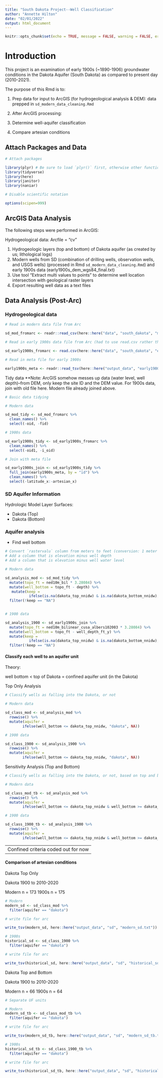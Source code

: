 ```yaml
---
title: "South Dakota Project--Well Classification"
author: "Annette Hilton"
date: "02/01/2022"
output: html_document
---
```


```r
knitr::opts_chunk$set(echo = TRUE, message = FALSE, warning = FALSE, error = FALSE)
```

# Introduction

This project is an examination of early 1900s (~1890-1906) groundwater conditions in the Dakota Aquifer (South Dakota) as compared to present day (2010-2021).

The purpose of this Rmd is to: 

1) Prep data for input to ArcGIS (for hydrogeological analysis & DEM): data prepped in `sd_modern_data_cleaning.Rmd` 
2) After ArcGIS processing: 

1) Determine well-aquifer classification 
2) Compare artesian conditions 
  

## Attach Packages and Data 

```r
# Attach packages 

library(plyr) # Be sure to load `plyr()` first, otherwise other functions in tidyverse break! 
library(tidyverse)
library(here)
library(janitor)
library(naniar)

# Disable scientific notation 

options(scipen=999)
```

## ArcGIS Data Analysis 

The following steps were performed in ArcGIS: 

Hydrogeological data: 
Arcfile = "cv" 

1. Hydrogeologic layers (top and bottom) of Dakota aquifer (as created by us; lithological logs) 
2. Modern wells from SD (combination of drilling wells, observation wells, and USGS wells) (processed in Rmd `sd_modern_data_cleaning.Rmd`) and early 1900s data (early1900s_dem_wgs84_final.txt)
3. Use tool "Extract multi values to points" to determine well location intersection with geological raster layers
4. Export resulting well data as a text files

## Data Analysis (Post-Arc)

### Hydrogeological data 

```r
# Read in modern data file from Arc 

sd_mod_fromarc <- readr::read_csv(here::here("data", "south_dakota", "modern_dakota.txt"))

# Read in early 1900s data file from Arc (had to use read.csv rather than read_csv because default number of rows to check? Returned NAs rather than values) 

sd_early1900s_fromarc <- read.csv(here::here("data", "south_dakota", "early1900s_dakota_5.csv"))

# Read in meta file for early 1900s 

early1900s_meta <- readr::read_tsv(here::here("output_data", "early1900s_arc.txt"))

```

Tidy data 
**Note: ArcGIS somehow messes up data (water level, well depth)--from DEM, only keep the site ID and the DEM value. For 1900s data, join with old file here. 
Modern file already joined above. 

```r
# Basic data tidying 

# Modern data

sd_mod_tidy <- sd_mod_fromarc %>% 
  clean_names() %>%  
  select(-oid, -fid)

# 1900s data 

sd_early1900s_tidy <- sd_early1900s_fromarc %>% 
  clean_names() %>% 
  select(-oid1, -i_oid)

# Join with meta file 

sd_early1900s_join <- sd_early1900s_tidy %>% 
  full_join(early1900s_meta, by = "id") %>% 
  clean_names() %>% 
  select(-latitude_x:-artesian_x)

```


### SD Aquifer Information 

Hydrologic Model Layer Surfaces:

- Dakota (Top) 
- Dakota (Bottom) 


### Aquifer analysis 

- Find well bottom 

```r
# Convert `rastervalu` column from meters to feet (conversion: 1 meter = 3.28084 feet)
# Add a column that is elevation minus well depth
# Add a column that is elevation minus well water level 

# Modern data 

sd_analysis_mod <- sd_mod_tidy %>% 
  mutate(topo_ft = ned10m_bil * 3.28084) %>% 
  mutate(well_bottom = topo_ft - depth) %>% 
   mutate(keep = 
           ifelse(is.na(dakota_top_nnidw) & is.na(dakota_bottom_nnidw), "NA", "keep")) %>% 
  filter(!keep == "NA")

 
# 1900 data 

sd_analysis_1900 <- sd_early1900s_join %>% 
  mutate(topo_ft = ned10m_bilinear_cusa_albers102003 * 3.28084) %>% 
  mutate(well_bottom = topo_ft - well_depth_ft_y) %>% 
  mutate(keep = 
           ifelse(is.na(dakota_top_nnidw) & is.na(dakota_bottom_nnidw), "NA", "keep")) %>% 
  filter(!keep == "NA")

```

#### Classify each well to an aquifer unit 

Theory: 

well bottom < top of Dakota = confined aquifer unit (in the Dakota) 


Top Only Analysis 

```r
# Classify wells as falling into the Dakota, or not 

# Modern data 

sd_class_mod <- sd_analysis_mod %>% 
  rowwise() %>%
  mutate(aquifer = 
        ifelse(well_bottom <= dakota_top_nnidw, "dakota", NA))

# 1900 data 

sd_class_1900 <- sd_analysis_1900 %>% 
  rowwise() %>%
  mutate(aquifer = 
        ifelse(well_bottom <= dakota_top_nnidw, "dakota", NA))

```

Sensitivity Analysis (Top and Bottom) 

```r
# Classify wells as falling into the Dakota, or not, based on top and bottom of Dakota raster layers 

# Modern data 

sd_class_mod_tb <- sd_analysis_mod %>% 
  rowwise() %>%
  mutate(aquifer = 
        ifelse(well_bottom <= dakota_top_nnidw & well_bottom >= dakota_bottom_nnidw, "dakota", NA))

# 1900 data 

sd_class_1900_tb <- sd_analysis_1900 %>% 
  rowwise() %>%
  mutate(aquifer = 
        ifelse(well_bottom <= dakota_top_nnidw & well_bottom >= dakota_bottom_nnidw, "dakota", NA))

```


---------------------------------------------------------------
Confined criteria coded out for now
---------------------------------------------------------------

<!-- #### Confined Well Criteria  -->

<!-- Confined aquifer unit:  -->

<!-- - Criteria: Must have at least 10 m (33 ft) of confining material above -->
<!-- - Code: If the aquifer is confined, calculate the sum of the confining unit thickness above (layer4 & layer5). If the sum of the confining unit thickness is >= 33 ft (10m), then "keep" the well.  -->


<!-- First, determine thickness of aquifer units  -->

<!-- ```{r} -->
<!-- # Thickness of corcoran clay -->

<!-- # Modern data  -->

<!-- cv_thickness_mod <- cv_class_mod %>%  -->
<!--   mutate( -->
<!--     corcoran_thick = layer4_top - layer6_top) -->

<!-- # 1900 data  -->

<!-- cv_thickness_1900 <- cv_class_1900 %>%  -->
<!--   mutate( -->
<!--     corcoran_thick = layer4_top - layer6_top) -->

<!-- ``` -->

<!-- Then, determine cumulative thickness & which wells meet criteria  -->

<!-- ```{r} -->
<!-- # Modern data  -->

<!-- cv_cum_thickness_mod <- cv_thickness_mod %>%  -->
<!--   rowwise() %>%  -->
<!--   dplyr::mutate(keep =  -->
<!--            ifelse(corcoran_thick >= 33, "keep", NA)) -->

<!-- # Modern data  -->

<!-- cv_cum_thickness_1900 <- cv_thickness_1900 %>%  -->
<!--   rowwise() %>%  -->
<!--   dplyr::mutate(keep =  -->
<!--            ifelse(corcoran_thick >= 33, "keep", NA)) -->
<!-- ``` -->


#### Comparison of artesian conditions 

Dakota Top Only 

Dakota 1900 to 2010-2020 

Modern n = 173
1900s n = 175

```r
# Modern 
modern_sd <- sd_class_mod %>% 
  filter(aquifer == "dakota") 

# write file for arc 

write_tsv(modern_sd, here::here("output_data", "sd", "modern_sd.txt"))

# 1900s 
historical_sd <- sd_class_1900 %>% 
  filter(aquifer == "dakota")

# write file for arc 

write_tsv(historical_sd, here::here("output_data", "sd", "historical_sd.txt"))

```


Dakota Top and Bottom 

Dakota 1900 to 2010-2020 

Modern n = 66
1900s n = 64

```r
# Separate UF units 

# Modern 
modern_sd_tb <- sd_class_mod_tb %>% 
  filter(aquifer == "dakota") 

# write file for arc 

write_tsv(modern_sd_tb, here::here("output_data", "sd", "modern_sd_tb.txt"))

# 1900s 
historical_sd_tb <- sd_class_1900_tb %>% 
  filter(aquifer == "dakota")

# write file for arc 

write_tsv(historical_sd_tb, here::here("output_data", "sd", "historical_sd_tb.txt"))

```
